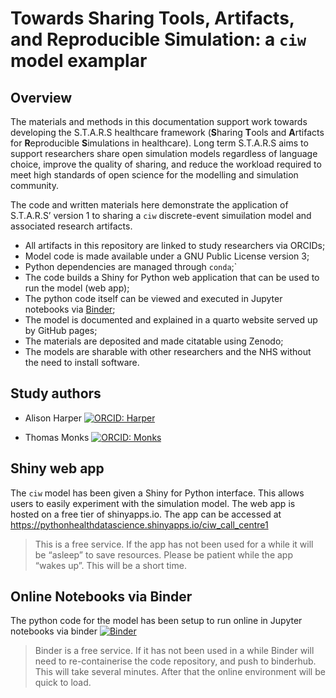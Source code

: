 #   Towards Sharing Tools, Artifacts, and Reproducible Simulation: a `ciw` model examplar

## Overview

The materials and methods in this documentation support work towards developing the S.T.A.R.S healthcare framework (**S**haring **T**ools and **A**rtifacts for **R**eproducible **S**imulations in healthcare).  Long term S.T.A.R.S aims to support researchers share open simulation models regardless of language choice, improve the quality of sharing, and reduce the workload required to meet high standards of open science for the modelling and simulation community.

The code and written materials here demonstrate the application of S.T.A.R.S' version 1 to sharing a `ciw` discrete-event simuilation model and associated research artifacts.  

* All artifacts in this repository are linked to study researchers via ORCIDs;
* Model code is made available under a GNU Public License version 3;
* Python dependencies are managed through `conda`;`
* The code builds a Shiny for Python web application that can be used to run the model (web app);
* The python code itself can be viewed and executed in Jupyter notebooks via [Binder](https://mybinder.org); 
* The model is documented and explained in a quarto website served up by GitHub pages;
* The materials are deposited and made citatable using Zenodo;
* The models are sharable with other researchers and the NHS without the need to install software.

## Study authors

* Alison Harper [![ORCID: Harper](https://img.shields.io/badge/ORCID-0000--0001--5274--5037-brightgreen)](https://orcid.org/0000-0001-5274-5037)

* Thomas Monks [![ORCID: Monks](https://img.shields.io/badge/ORCID-0000--0003--2631--4481-brightgreen)](https://orcid.org/0000-0003-2631-4481)

## Shiny web app

The `ciw` model has been given a Shiny for Python interface.  This allows users to easily experiment with the simulation model.  The web app is hosted on a free tier of shinyapps.io.  The app can be accessed at [https://pythonhealthdatascience.shinyapps.io/ciw_call_centre1](https://pythonhealthdatascience.shinyapps.io/ciw_call_centre1)

> This is a free service. If the app has not been used for a while it will be "asleep" to save resources. Please be patient while the app "wakes up".  This will be a short time.

## Online Notebooks via Binder

The python code for the model has been setup to run online in Jupyter notebooks via binder [![Binder](https://mybinder.org/badge_logo.svg)](https://mybinder.org/v2/gh/pythonhealthdatascience/ciw_shinyapp/HEAD)

> Binder is a free service.  If it has not been used in a while Binder will need to re-containerise the code repository, and push to binderhub. This will take several minutes. After that the online environment will be quick to load.
